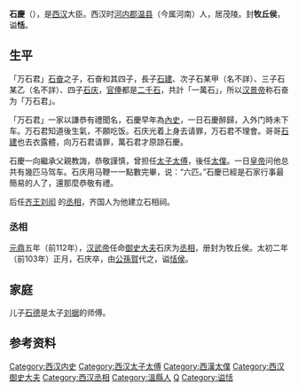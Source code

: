 {{unreferenced|time=2014-6-1}}
'''石慶'''（{{bd|？||前103年||catIdx=S}}），是[[西汉|西汉]]大臣。西汉时[[河內郡_(中國)|河内郡]][[温县|温县]]（今属河南）人，居茂陵。封'''牧丘侯'''，谥'''恬'''。

==生平==
「万石君」[[石奋|石奋]]之子，石奋和其四子，長子[[石建|石建]]、次子石某甲（名不詳）、三子石某乙（名不詳）、四子[[石庆|石庆]]，[[官俸|官俸]]都是[[二千石|二千石]]，共計「一萬石」，所以[[汉景帝|汉景帝]]称石奋为「万石君」。

「万石君」一家以謙恭有禮聞名，石慶早年為[[內史|內史]]，一日石慶醉歸，入外门時未下车。万石君知道後生氣，不願吃饭。石庆光着上身去请罪，万石君不理會。哥哥[[石建|石建]]也去衣露體，向万石君请罪，萬石君才原諒石慶。

石慶一向繼承父親教誨，恭敬謹慎，曾担任[[太子太傅|太子太傅]]，後任[[太僕|太僕]]。一日[[皇帝|皇帝]]问他总共有幾匹马驾车。石庆用马鞭一一點數完畢，说：“六匹。”石慶已經是石家行事最簡易的人了，還那麼恭敬有禮。

后任[[齐王|齐王]][[刘闳|刘闳]]<!--这一时期，只有刘闳一个齐王 -->的[[丞相|丞相]]，齐国人为他建立石相祠。

===丞相===
{{章节扩充}}<!--做了10年丞相，没有事迹？ -->

[[元鼎|元鼎]]五年（前112年），[[汉武帝|汉武帝]]任命[[御史大夫|御史大夫]]石庆为[[丞相|丞相]]，册封为牧丘侯。太初二年（前103年）正月，石庆卒，由[[公孫賀|公孫賀]]代之，谥[[恬侯|恬侯]]。

==家庭==
儿子[[石德|石德]]是太子[[刘据|刘据]]的师傅。

==参考资料==
{{reflist}}

{{start box}}
{{s-before|[[張湯|張湯]]}}
{{s-title|[[西汉|西汉]][[御史大夫|御史大夫]]<br>第二十五任<br>前115年—前111年}}
{{s-after|[[卜式|卜式]]}}
{{s-before|[[赵周_(汉朝)|赵周]]}}
{{s-title|[[西汉|西汉]][[丞相|丞相]]<br>第十八任<br>前112年—前103年}}
{{s-after|[[公孫賀|公孫賀]]}}
{{s-none|无|[[汉武帝|汉武帝]]新封爵位}}
{{s-title|[[西汉|西汉]][[牧丘侯|牧丘侯]]<br>第一任<br>前112年—前103年}}
{{s-after|子[[石德|石德]]}}
{{end box}}

{{西汉丞相}}
[[Category:西汉内史|Category:西汉内史]]
[[Category:西汉太子太傅|Category:西汉太子太傅]]
[[Category:西漢太僕|Category:西漢太僕]]
[[Category:西汉御史大夫|Category:西汉御史大夫]]
[[Category:西汉丞相|Category:西汉丞相]]
[[Category:溫縣人|Category:溫縣人]]
[[Category:石姓|Q]]
[[Category:谥恬|Category:谥恬]]
